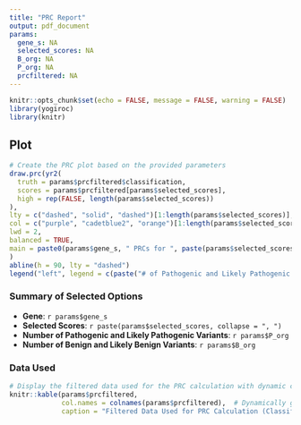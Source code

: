```yaml
---
title: "PRC Report"
output: pdf_document
params:
  gene_s: NA
  selected_scores: NA
  B_org: NA
  P_org: NA
  prcfiltered: NA
---
```


```r
knitr::opts_chunk$set(echo = FALSE, message = FALSE, warning = FALSE)
library(yogiroc)
library(knitr)
```

## Plot

```r
# Create the PRC plot based on the provided parameters
draw.prc(yr2(
  truth = params$prcfiltered$classification, 
  scores = params$prcfiltered[params$selected_scores], 
  high = rep(FALSE, length(params$selected_scores))
), 
lty = c("dashed", "solid", "dashed")[1:length(params$selected_scores)], 
col = c("purple", "cadetblue2", "orange")[1:length(params$selected_scores)], 
lwd = 2, 
balanced = TRUE, 
main = paste0(params$gene_s, " PRCs for ", paste(params$selected_scores, collapse = ", "))
)
abline(h = 90, lty = "dashed")
legend("left", legend = c(paste("# of Pathogenic and Likely Pathogenic:", params$P_org), paste("# of Benign and Likely Benign:", params$B_org)), pch = 15, bty = "n")

```


### Summary of Selected Options

- **Gene**: `r params$gene_s`
- **Selected Scores**: `r paste(params$selected_scores, collapse = ", ")`
- **Number of Pathogenic and Likely Pathogenic Variants**: `r params$P_org`
- **Number of Benign and Likely Benign Variants**: `r params$B_org`

### Data Used

```r
# Display the filtered data used for the PRC calculation with dynamic columns
knitr::kable(params$prcfiltered, 
             col.names = colnames(params$prcfiltered),  # Dynamically get the column names
             caption = "Filtered Data Used for PRC Calculation (Classification TRUE = Benign, FALSE = Pathogenic)")

```


